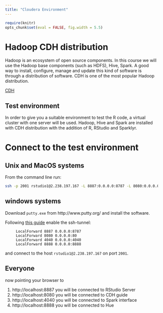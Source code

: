 ```yaml
---
title: "Cloudera Environment"
---
```

	
```r
require(knitr)
opts_chunk$set(eval = FALSE, fig.width = 5.5)
```

# Hadoop CDH distribution

Hadoop is an ecosystem of open source components. In this course we will use the Hadoop base components (such as HDFS), Hive, Spark. A good way to install, configure, manage and update this kind of software is through a distribution of software. CDH is one of the most popular Hadoop distribution. 

[CDH](https://www.cloudera.com/products/open-source/apache-hadoop.html)

## Test environment

In order to give you a suitable environment to test the R code, a virtual cluster with one server will be used. Hadoop, Hive and Spark are installed with CDH distribution with the addition of R, RStudio and Sparklyr.

# Connect to the test environment

## Unix and MacOS systems
     
From the command line run:     

```bash
ssh -p 2001 rstudio1@2.238.197.167 -L 8887:0.0.0.0:8787 -L 8080:0.0.0.0:80 -L 4040:0.0.0.0:4040 -L 8888:0.0.0.0:8888
```

## windows systems

Download `putty.exe` from http://www.putty.org/ and install the software.

Following [this guide](https://www.electrictoolbox.com/putty-create-ssh-port-tunnel/) enable the ssh-tunnel:

```
     LocalForward 8887 0.0.0.0:8787
     LocalForward 8080 0.0.0.0:80
     LocalForward 4040 0.0.0.0:4040
     LocalForward 8888 0.0.0.0:8888
```

and connect to the host `rstudio1@2.238.197.167` on port `2001`.

## Everyone

now pointing your browser to 

1. http://localhost:8887 you will be connected to RStudio Server
2. http://localhost:8080 you will be connected to CDH guide
3. http://localhost:4040 you will be connected to Spark interface
4. http://localhost:8888 you will be connected to Hue

